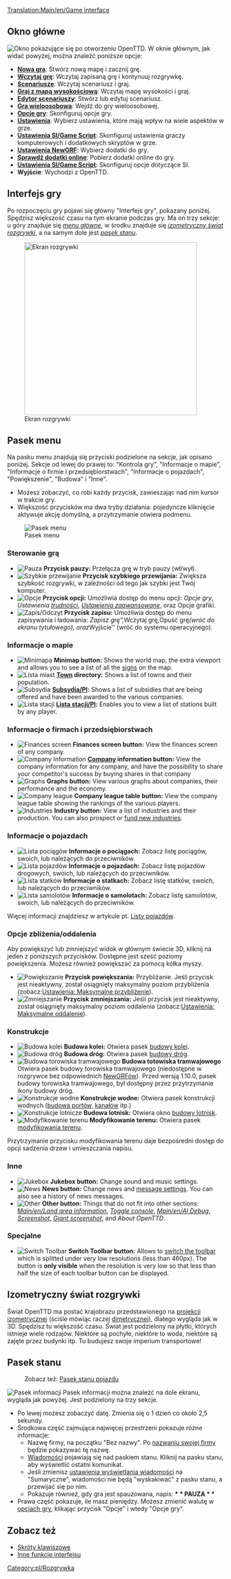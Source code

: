 {{pl/Tłumaczenie|oryg. = Game interface
|z     = en
|Postępy = 70
}}

[[Translation:Main/en/Game interface]]{{pl/Spis treści}}
==Okno główne==
[[File:en/OknoGłównePL.png|frame|center|Okno pokazujące się po otworzeniu OpenTTD.]]
W oknie głównym, jak widać powyżej, można znaleźć poniższe opcje:
* '''[[Main/pl/Tutorial|Nowa gra]]''': Stwórz nową mapę i zacznij grę.
* '''[[Main/pl/Zapis gry|Wczytaj grę]]''': Wczytaj zapisaną grę i kontynuuj rozgrywkę.
* '''[[Main/pl/Scenariusze|Scenariusze]]''': Wczytaj scenariusz i graj.
* '''[[Main/pl/Mapa wysokości|Graj z mapą wysokościową]]''': Wczytaj mapę wysokości i graj.
* '''[[Main/pl/Edytor scenariuszy|Edytor scenariuszy]]''': Stwórz lub edytuj scenariusz.
* '''[[Main/pl/Gra wieloosobowa|Gra wieloosobowa]]''': Wejdź do gry wieloosobowej.
* '''[[Main/pl/Opcje gry|Opcje gry]]''': Skonfiguruj opcje gry.
* '''[[Main/pl/Ustawienia|Ustawienia]]''': Wybierz ustawienia, które mają wpływ na wiele aspektów w grze.
* '''[[Main/pl/Ustawienia SI/Game Script|Ustawienia SI/Game Script]]''': Skonfiguruj ustawienia graczy komputerowych i dodatkowych skryptów w grze.
* '''[[Main/en/NewGRF/Pl#Aktywowanie NewGRFów|Ustawienia NewGRF]]''': Wybierz dodatki do gry.
* '''[[Main/pl/Dodatki Online|Sprawdź dodatki online]]''': Pobierz dodatki online do gry.
* '''[[Main/pl/Ustawienia SI|Ustawienia SI/Game Script]]''': Skonfiguruj opcje dotyczące SI.
* '''Wyjście''': Wychodzi z OpenTTD.

==Interfejs gry==
Po rozpoczęciu gry pojawi się główny "Interfejs gry", pokazany poniżej. Spędzisz większość czasu na tym ekranie podczas gry. Ma on trzy sekcje: u góry znajduje się ''[[Main/en/#Pasek menu|menu główne]]'', w środku znajduje się ''[[Main/en/#Izometryczny świat rozgrywki|izometryczny świat rozgrywki]]'', a na samym dole jest ''[[Main/en/#Pasek stanu|pasek stanu]]''.

[[File:en/New game.png|thumb|none|400px|Ekran rozgrywki]]

==Pasek menu==
Na pasku menu znajdują się przyciski podzielone na sekcje, jak opisano poniżej. Sekcje od lewej do prawej to: "Kontrola gry", "Informacje o mapie", "Informacje o firmie i przedsiębiorstwach", "Informacje o pojazdach", "Powiększenie", "Budowa" i "Inne".
* Możesz zobaczyć, co robi każdy przycisk, zawieszając nad nim kursor w trakcie gry.  
* Większość przycisków ma dwa tryby działania: pojedyncze kliknięcie aktywuje akcję domyślną, a przytrzymanie otwiera podmenu.

[[File:en/Menu bar.png|none|frame|Pasek menu]]

===Sterowanie grą===
*[[File:en/Pause button.png|Pauza]] '''Przycisk pauzy:''' Przełącza grę w tryb pauzy (wł/wył).
*[[File:en/Fast Forward button.png|Szybkie przewijanie]] '''Przycisk szybkiego przewijania:''' Zwiększa szybkość rozgrywki, w zależności od tego jak szybki jest Twój komputer.
*[[File:en/Options button.png|Opcje]] '''Przycisk opcji:''' Umożliwia dostęp do menu opcji: ''Opcje gry'', ''Ustawienia [[Main/pl/Trudność|trudności]]'', ''[[Main/pl/Ustawienia zaawansowane|Ustawienia zaawansowane]]'', oraz Opcje grafiki.
*[[File:en/Save Load button.png|Zapis/Odczyt]] '''Przycisk zapisu:''' Umożliwia dostęp do menu zapisywania i ładowania: ''Zapisz grę", ''Wczytaj grę'', ''Opuść grę'' (wróć do ekranu tytułowego), oraz ''Wyjście'' (wróć do systemu operacyjnego).

===Informacje o mapie===
*[[File:en/Minimap button.png|Minimapa]] '''Minimap button:''' Shows the world map, the extra viewport and allows you to see a list of all the [[Main/en/Signs|signs]] on the map.
*[[File:en/Minimap button.png|Lista miast]] '''[[Main/en/Towns|Town]] directory:''' Shows a list of towns and their population.
*[[File:en/Subsidies button.png|Subsydia]] '''[[Main/pl/Subsydia|Subsydia/Pl]]:''' Shows a list of subsidies that are being offered and have been awarded to the various companies.
*[[File:en/Station list button.png|Lista stacji]] '''[[Main/pl/Lista stacji|Lista stacji/Pl]]:''' Enables you to view a list of stations built by any player.

===Informacje o firmach i przedsiębiorstwach===
*[[File:en/Finances screen button.png|Finances screen]] '''Finances screen button:''' View the finances screen of any company.
*[[File:en/Company information button.png|Company Information]] '''[[Main/en/Transport company|Company]] information button:''' View the company information for any company, and have the possibility to share your competitor's success by buying shares in that company
*[[File:en/Graphs button.png|Graphs]] '''Graphs button:''' View various graphs about companies, their performance and the economy.
*[[File:en/Company league table button.png|Company league]] '''Company league table button:''' View the company league table showing the rankings of the various players.
*[[File:en/Industry button.png|Industries]] '''Industry button:''' View a list of industries and their production. You can also prospect or [[Main/en/Industries#Funding New Industries|fund new industries]].

===Informacje o pojazdach===
*[[File:en/Train Information button.png|Lista pociągów]] '''Informacje o pociągach:''' Zobacz listę pociągów, swoich, lub należących do przeciwników.
*[[File:en/Road Vehicle Information button.png|Lista pojazdów]] '''Informacje o pojazdach:''' Zobacz listę pojazdów drogowych, swoich, lub należących do przeciwników.
*[[File:en/Ship Information button.png|Lista statków]] '''Informacje o statkach:''' Zobacz listę statków, swoich, lub należących do przeciwników.
*[[File:en/Aircraft Information button.png|Lista samolotów]] '''Informacje o samolotach:''' Zobacz listę samolotów, swoich, lub należących do przeciwników.

Więcej informacji znajdziesz w artykule pt. [[Main/pl/Listy pojazdów|Listy pojazdów]].

===Opcje zbliżenia/oddalenia===
Aby powiększyć lub zmniejszyć widok w głównym świecie 3D, kliknij na jeden z poniższych przycisków. Dostępne jest sześć poziomy powiększenia. Możesz również powiększać za pomocą kółka myszy.
*[[File:en/Zoom in button.png|Powiększanie]] '''Przycisk powiększania:''' Przybliżanie. Jeśli przycisk jest nieaktywny, został osiągnięty maksymalny poziom przybliżenia (zobacz:[[Main/en/Ustawienia/Grafika/Pl#Maksymalne przybliżenie|Ustawienia: Maksymalne przybliżenie]]).
*[[File:en/Zoom out button.png|Zmniejszanie]] '''Przycisk zmniejszania:''' Jeśli przycisk jest nieaktywny, został osiągnięty maksymalny poziom oddalenia (zobacz:[[Main/en/Ustawienia/Grafika/Pl#Maksymalne oddalenie|Ustawienia: Maksymalne oddalenie]]).
===Konstrukcje===
*[[File:en/Railroad build button.png|Budowa kolei]] '''Budowa kolei:''' Otwiera pasek [[Main/pl/Budowa torów|budowy kolei]].
*[[File:en/Road build button.png|Budowa dróg]] '''Budowa dróg:''' Otwiera pasek [[Main/pl/Budowa dróg|budowy dróg]].
*[[File:en/Tramways build button.png|Budowa torowiska tramwajowego]] '''Budowa totowiska tramwajowego''' Otwiera pasek budowy torowiska tramwajowego (niedostępne w rozgrywce bez odpowiednich [[Main/pl/NewGRF|NewGRFów]]). Przed wersją 1.10.0, pasek budowy torowiska tramwajowego, był dostępny przez przytrzymanie ikony budowy dróg.
*[[File:en/Dock build button.png|Konstrukcje wodne]] '''Konstrukcje wodne:''' Otwiera pasek konstrukcji wodnych ([[Main/pl/Budowa portów|budowa portów]], [[Main/pl/Budowa kanałów|kanałów]] itp.)
*[[File:en/Airport build button.png|Konstrukcje lotnicze]] '''Budowa lotnisk:''' Otwiera okno [[Main/pl/Budowa lotnisk|budowy lotnisk]].
*[[File:en/Landscaping button.png|Modyfikowanie terenu]] '''Modyfikowanie terenu:''' Otwiera pasek [[Main/pl/Modyfikowanie terenu|modyfikowania terenu]].

Przytrzymanie przycisku modyfikowania terenu daje bezpośredni dostęp do opcji sadzenia drzew i umieszczania napisu.

===Inne===
*[[File:en/Sound Music button.png|Jukebox]] '''Jukebox button:''' Change sound and music settings.
*[[File:en/News button.png|News]] '''News button:''' Change news and [[Main/en/Message settings|message settings]]. You can also see a history of news messages.
*[[File:en/Other button.png|Other]] '''Other button:''' Things that do not fit into other sections: ''[[Main/en/Land area information]]'', ''[[Main/en/Console|Toggle console]]'', ''[[Main/en/AI Debug]]'', ''[[Main/en/Screenshot|Screenshot]]'', ''[[Main/en/Screenshot|Giant screenshot]]'', and ''About OpenTTD''.

===Specjalne===
*[[File:en/ToggleButton.png|Switch Toolbar]] '''Switch Toolbar button:''' Allows to [[Main/en/switch toolbar|switch the toolbar]] which is splitted under very low resolutions (less than 460px). The button is '''only visible''' when the resolution is very low so that less than half the size of each toolbar button can be displayed.

==Izometryczny świat rozgrywki==
Świat OpenTTD ma postać krajobrazu przedstawionego na [http://en.wikipedia.org/wiki/Video_games_with_isometric_graphics projekcji izometrycznej] (ściśle mówiąc raczej [http://en.wikipedia.org/wiki/Dimetric_projection#Three_types_of_axonometric_projections dimetrycznej]), dlatego wygląda jak w 3D. Spędzisz tu większość czasu. Świat jest podzielony na płytki, których istnieje wiele rodzajów. Niektóre są pochyłe, niektóre to woda, niektóre są zajęte przez budynki itp. Tu budujesz swoje imperium transportowe!

==Pasek stanu==

:Zobacz też: [[Main/pl/Pasek stanu pojazdu|Pasek stanu pojazdu]]

[[File:pl/Status-bar.png|none|frame|Pasek informacji]]
Pasek informacji można znaleźć na dole ekranu, wygląda jak powyżej. Jest podzielony na trzy sekcje.
*Po lewej możesz zobaczyć datę. Zmienia się o 1 dzień co około 2,5 sekundy.
*Środkowa część zajmująca najwięcej przestrzeni pokazuje różne informacje:
**Nazwę firmy, na początku "Bez nazwy". Po [[Main/pl/Firma transportowa|nazwaniu swojej firmy]] będzie pokazywać tę nazwę.
**[[Main/pl/Wiadomości|Wiadomości]] pojawiają się nad paskiem stanu. Kliknij na pasku stanu, aby wyświetlić ostatni komunikat.
**Jeśli zmienisz [[Main/pl/Ustawienia/Wiadomości i porady|ustawienia wyświetlania wiadomości]] na "Sumaryczne", wiadomości nie będą "wyskakiwać" z pasku stanu, a przewijać się po nim.
**Pokazuje również, gdy gra jest spauzowana, napis: '''* * PAUZA * *'''
*Prawa część pokazuje, ile masz pieniędzy. Możesz zmienić walutę w [[Main/pl/Opcje gry|opcjach gry]], klikając przycisk "Opcje" i wtedy "Opcje gry".

==Zobacz też==
* [[Main/pl/Skróty klawiszowe|Skróty klawiszowe]]
* [[Main/pl/Inne funkcje interfejsu|Inne funkcje interfejsu]]

[[Category:pl/Rozgrywka]]